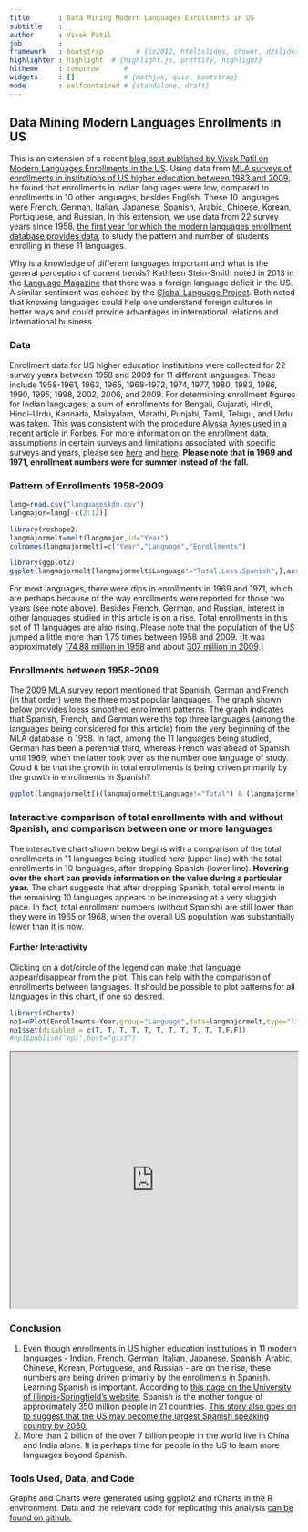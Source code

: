 ```yaml
---
title       : Data Mining Modern Languages Enrollments in US
subtitle    : 
author      : Vivek Patil
job         : 
framework   : bootstrap        # {io2012, html5slides, shower, dzslides, ...}
highlighter : highlight  # {highlight.js, prettify, highlight}
hitheme     : tomorrow      # 
widgets     : []            # {mathjax, quiz, bootstrap}
mode        : selfcontained # {standalone, draft}
---
```

## Data Mining Modern Languages Enrollments in US


This is an extension of a recent [blog post published by Vivek Patil on Modern Languages Enrollments in the US](http://patilv.github.io/Enrollments-in-US-in-Different-Languages-using-rCharts-and-ggplot2/). Using data from [MLA surveys of enrollments in institutions of US higher education between 1983 and 2009](https://www.mla.org/flsurvey_search), he found that enrollments in Indian languages were low, compared to enrollments in 10 other languages, besides English. These 10 languages were French, German, Italian, Japanese, Spanish, Arabic, Chinese, Korean, Portuguese, and Russian. In this extension, we use data from 22 survey years since 1958, [the first year for which the modern languages enrollment database provides data](https://www.mla.org/flsurvey_search), to study the pattern and number of students enrolling in these 11 languages.

Why is a knowledge of different languages important and what is the general perception of current trends? Kathleen Stein-Smith noted in 2013 in the [Language Magazine](http://languagemagazine.com/?page_id=6466) that there was a foreign language deficit in the US. A similar sentiment was echoed by the [Global Language Project](http://www.globallanguageproject.org/about_why.php). Both noted that knowing languages could help one understand foreign cultures in better ways and could provide advantages in international relations and international business.

### Data

Enrollment data for US higher education institutions were collected for 22 survey years between 1958 and 2009 for 11 different languages. These include 1958-1961, 1963, 1965, 1968-1972, 1974, 1977, 1980, 1983, 1986, 1990, 1995, 1998, 2002, 2006, and 2009.
For determining enrollment figures for Indian languages, a sum of enrollments for Bengali, Gujarati, Hindi, Hindi-Urdu, Kannada, Malayalam, Marathi, Punjabi, Tamil, Telugu, and Urdu was taken. This was consistent with the procedure [Alyssa Ayres used in a recent article in Forbes.](http://www.forbes.com/sites/alyssaayres/2014/05/01/thanks-john-oliver-why-india-isnt-a-big-focus-for-u-s-television/) For more information on the enrollment data, assumptions in certain surveys and limitations associated with specific surveys and years, please see [here](https://www.mla.org/about_search_flsurvey) and [here](http://www.mla.org/aggregate_enrollment). **Please note that in 1969 and 1971, enrollment numbers were for summer instead of the fall.**     

### Pattern of Enrollments 1958-2009


```r
lang=read.csv("languageskdn.csv")
langmajor=lang[-c(2:12)]

library(reshape2)
langmajormelt=melt(langmajor,id="Year")
colnames(langmajormelt)=c("Year","Language","Enrollments")

library(ggplot2)
ggplot(langmajormelt[langmajormelt$Language!="Total.Less.Spanish",],aes(x=Year,y=Enrollments))+geom_point()+geom_line()+ geom_smooth(method=loess,alpha=.2)+ facet_wrap(~Language,scales="free")+theme_bw()+ ggtitle("Pattern of Enrollments In Select Modern Languages in US Universities between 1958-2009")

```

For most languages, there were dips in enrollments in 1969 and 1971, which are perhaps because of the way enrollments were reported for those two years (see note above).  Besides French, German, and Russian, interest in other languages studied in this article is on a rise. Total enrollments in this set of 11 languages are also rising. Please note that the population of the US jumped a little more than 1.75 times between 1958 and 2009. [It was approximately [174.88 million in 1958](https://www.census.gov/popest/data/national/totals/pre-1980/tables/popclockest.txt) and about [307 million in 2009](https://www.census.gov/popest/data/historical/2000s/vintage_2009/).]   

### Enrollments between 1958-2009

The [2009 MLA survey report](http://www.mla.org/pdf/2009_enrollment_survey_pr.pdf) mentioned that Spanish, German and French (in that order) were the three most popular languages. The graph shown below provides loess smoothed enrollment patterns. The graph indicates that Spanish, French, and German were the top three languages (among the languages being considered for this article) from the very beginning of the MLA database in 1958. In fact, among the 11 languages being studied, German has been a perennial third, whereas French was ahead of Spanish until 1969, when the latter took over as the number one language of study. Could it be that the growth in total enrollments is being driven primarily by the growth in enrollments in Spanish? 


```r
ggplot(langmajormelt[((langmajormelt$Language!="Total") & (langmajormelt$Language!="Total.Less.Spanish")),],aes(x=Year,y=Enrollments, color=Language))+geom_smooth(method=loess, se=FALSE)+annotate("text",x=2012,y=c(50000,96270,215954,862688),label=c("Others","German","French","Spanish"))+ annotate("segment",x=2009.5,xend=2009.5,y=0,yend=81000)+theme_bw()+theme(legend.position=("none")) + scale_x_continuous(breaks=c(1960,1970,1980,1990,2000,2010))+ ggtitle("Enrollments in Spanish, French, German and Other languages in US Universities between 1958-2009")

```


### Interactive comparison of total enrollments with and without Spanish, and comparison between one or more languages

The interactive chart shown below begins with a comparison of the total enrollments in 11 languages being studied here  (upper line) with the total enrollments in 10 languages, after dropping Spanish (lower line). **Hovering over the chart can provide information on the value during a particular year.** The chart suggests that after dropping Spanish, total enrollments in the remaining 10 languages appears to be increasing at a very sluggish pace. In fact, total enrollment numbers (without Spanish) are still lower than they were in 1965 or 1968, when the overall US population was substantially lower than it is now. 

#### Further Interactivity

Clicking on a dot/circle of the legend can make that language appear/disappear from the plot. This can help with the comparison of enrollments between languages. It should be possible to plot patterns for all languages in this chart, if one so desired. 


```r

library(rCharts)
np1=nPlot(Enrollments~Year,group="Language",data=langmajormelt,type="lineChart")
np1$set(disabled = c(T, T, T, T, T, T, T, T, T, T, T,F,F))
#np1$publish('np1',host="gist")

```

<iframe height="450" width="100%" src="http://bl.ocks.org/patilv/raw/bd1d40544e1d0e37c348/"></iframe>
 
### Conclusion

1. Even though enrollments in US higher education institutions in 11 modern languages - Indian, French, German, Italian, Japanese, Spanish, Arabic, Chinese, Korean, Portuguese, and Russian - are on the rise, these numbers are being driven primarily by the enrollments in Spanish. Learning Spanish is important. According to [this page on the University of Illinois-Springfield's website](http://www.uis.edu/clas/students/contact/spanish/factsaboutspanish/), Spanish is the mother tongue of approximately 350 million people in 21 countries. [This story also goes on to suggest that the US may become the largest Spanish speaking country by 2050.](http://newamericamedia.org/2011/02/us-will-be-biggest-spanish-speaking-country-by-2050-says-scholar.php)    
2. More than 2 billion of the over 7 billion people in the world live in China and India alone. It is perhaps time for people in the US to learn more languages beyond Spanish.  

### Tools Used, Data, and Code
Graphs and Charts were generated using ggplot2 and rCharts in the R environment. Data and the relevant code for replicating this analysis [can be found on github.](https://github.com/patilv/kdnlang)
